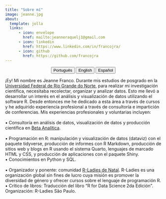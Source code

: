 ---
title: "Sobre mí"
image: jeanne.jpg
about:
  template: jolla
  links:
      - icon: envelope
        href: mailto:jeanneraquelj1@gmail.com
      - icon: linkedin
        href: https://www.linkedin.com/in/francojra/
      - icon: github
        href: https://github.com/francojra
---

<center>

::: {.btn-group role="group" aria-label="About"}
<a href="about-pt.html"> <button type="button" class="btn btn-primary me-md-2 btn-sm">Português</button></a> <a href="about-en.html"> <button type="button" class="btn btn-primary me-md-2 btn-sm">English</button></a> <a href="about-es.html"><button type="button" class="btn btn-primary me-md-2 btn-sm">Español</button></a>
:::

</center>

¡Ey! Mi nombre es Jeanne Franco. Durante mis estudios de posgrado en la [Universidad Federal de Rio Grande do Norte](https://www.ufrn.br/), para realizar mi investigación científica, necesitaba recolectar, organizar y analizar datos. Esto me llevó a desarrollar un interés en el análisis y visualización de datos utilizando el software R. Desde entonces me he dedicado a esta área a través de cursos y he adquirido experiencia profesional a través de consultoría e impartición de conferencias. Mis experiencias profesionales y voluntarias incluyen:\
\
▪ Consultoría en análisis de datos, visualización de datos y producción científica en [Beta Analítica](https://betaanalitica.com.br/).\
\
▪ Programación en R: manipulación y visualización de datos (dataviz) con el paquete tidyverse, producción de informes con R Markdown, producción de sitios web y blogs en R usando el sistema Quarto, lenguajes de marcado HTML y CSS, y producción de aplicaciones con el paquete Shiny.
\
▪ Conocimientos en Python y SQL.\
\
▪ Organizador y ponente: comunidad [R-Ladies de Natal](https://rladies.org/). R-Ladies es una organización global sin fines de lucro cuya misión es promover la diversidad de género y ofrecer cursos sobre el lenguaje de programación R.
\
▪ Crítico de libros: Traducción del libro "R for Data Science 2da Edición". Organización: R-Ladies São Paulo.
